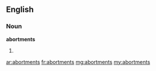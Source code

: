 ==English==

===Noun===
'''abortments'''

# {{plural of|[[abortment]]}}

[[ar:abortments]]
[[fr:abortments]]
[[mg:abortments]]
[[my:abortments]]
